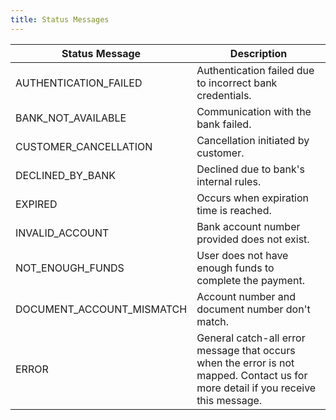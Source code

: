 ```yaml
---
title: Status Messages
---
```


| Status Message            | Description                                                                                                                       |
| ------------------------- | --------------------------------------------------------------------------------------------------------------------------------- |
| AUTHENTICATION_FAILED     | Authentication failed due to incorrect bank credentials.                                                                          |
| BANK_NOT_AVAILABLE        | Communication with the bank failed.                                                                                               |
| CUSTOMER_CANCELLATION     | Cancellation initiated by customer.                                                                                               |
| DECLINED_BY_BANK          | Declined due to bank's internal rules.                                                                                            |
| EXPIRED                   | Occurs when expiration time is reached.                                                                                           |
| INVALID_ACCOUNT           | Bank account number provided does not exist.                                                                                      |
| NOT_ENOUGH_FUNDS          | User does not have enough funds to complete the payment.                                                                          |
| DOCUMENT_ACCOUNT_MISMATCH | Account number and document number don't match.                                                                                   |
| ERROR                     | General catch-all error message that occurs when the error is not mapped. Contact us for more detail if you receive this message. |
